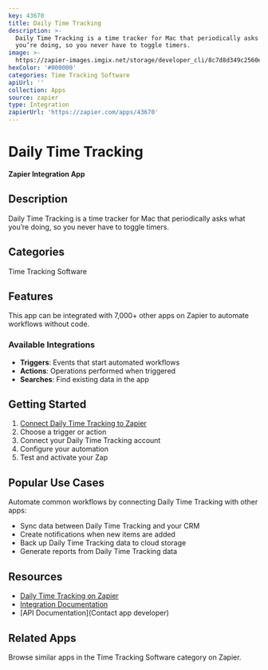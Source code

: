 ```yaml
---
key: 43670
title: Daily Time Tracking
description: >-
  Daily Time Tracking is a time tracker for Mac that periodically asks what
  you’re doing, so you never have to toggle timers.
image: >-
  https://zapier-images.imgix.net/storage/developer_cli/8c7d8d349c2560e22c6de1d73aad31da.png?auto=format%2Ccompress&ixlib=python-3.0.0&q=50
hexColor: '#000000'
categories: Time Tracking Software
apiUrl: ''
collection: Apps
source: zapier
type: Integration
zapierUrl: 'https://zapier.com/apps/43670'
---
```

# Daily Time Tracking

**Zapier Integration App**

## Description

Daily Time Tracking is a time tracker for Mac that periodically asks what you’re doing, so you never have to toggle timers.

## Categories

Time Tracking Software

## Features

This app can be integrated with 7,000+ other apps on Zapier to automate workflows without code.

### Available Integrations

- **Triggers**: Events that start automated workflows
- **Actions**: Operations performed when triggered
- **Searches**: Find existing data in the app

## Getting Started

1. [Connect Daily Time Tracking to Zapier](https://zapier.com/apps/43670)
2. Choose a trigger or action
3. Connect your Daily Time Tracking account
4. Configure your automation
5. Test and activate your Zap

## Popular Use Cases

Automate common workflows by connecting Daily Time Tracking with other apps:

- Sync data between Daily Time Tracking and your CRM
- Create notifications when new items are added
- Back up Daily Time Tracking data to cloud storage
- Generate reports from Daily Time Tracking data

## Resources

- [Daily Time Tracking on Zapier](https://zapier.com/apps/43670)
- [Integration Documentation](https://zapier.com/apps/43670/integrations)
- [API Documentation](Contact app developer)

## Related Apps

Browse similar apps in the Time Tracking Software category on Zapier.
